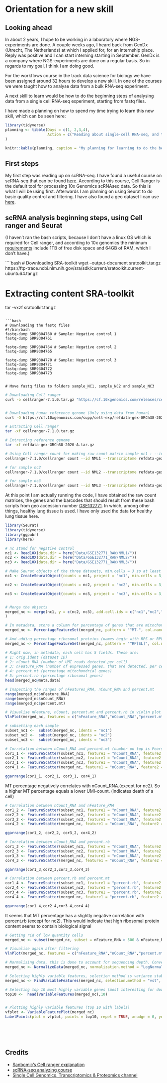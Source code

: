 # Orientation for a new skill

## Looking ahead

In about 2 years, I hope to be working in a laboratory where NGS-experiments are done. 
A couple weeks ago, I heard back from GenDx (Utrecht, The Netherlands) at which I applied for, for an internship place. Reply was positive and I can start interning starting in September.
GenDx is a company where NGS-experiments are done on a regular basis. So in regards to my goal, I think I am doing good. 

For the workflows course in the track data science for biology we have been assigned around 32 hours to develop a new skill. In one of the courses we were taught how to analyse data from a bulk RNA-seq experiment. 

A next skill to learn would be how to do the beginning steps of analysing data from a single cell RNA-seq experiment, starting from fastq files.

I have made a planning on how to spend my time trying to learn this new skill, which can be seen here: 

```r
library(tidyverse)
planning <- tibble(Days = c(1, 2,3,4), 
                   Action = c("Reading about single-cell RNA-seq, and trying to find tutorials.", "Finding dataset,  loading in the data and downloading the required packages", "Filter data and obtain count matrix", "Try basic visualisations")
)
```


```r
knitr::kable(planning, caption = "My planning for learning to do the beginning steps of scRNA-seq analysis")
```

## First steps 

My first step was reading up on scRNA-seq. I have found a useful course on scRNA-seq that can be found [here](https://www.singlecellcourse.org/index.html). According to this course, Cell Ranger is the default tool for processing 10x Genomics scRNAseq data. So this is what I will be using first. Afterwards I am planning on using Seurat to do basic quality control and filtering. I have also found a geo dataset I can use [here](https://www.ncbi.nlm.nih.gov/geo/query/acc.cgi?acc=GSE132771).




## scRNA analysis beginning steps, using Cell ranger and Seurat   

(I haven't ran the bash scripts, because I don't have a linux OS which is required for Cell ranger, and according to 10x genomics the minimum [requirements](https://support.10xgenomics.com/single-cell-gene-expression/software/overview/system-requirements#:~:text=Cell%20Ranger%20pipelines%20run%20on,1TB%20free%20disk%20space) include 1TB of free disk space and 64GB of RAM, which I don't have.)   

````bash
# Downloading SRA-toolkit
wget --output-document sratoolkit.tar.gz https://ftp-trace.ncbi.nlm.nih.gov/sra/sdk/current/sratoolkit.current-ubuntu64.tar.gz

# Extracting content SRA-toolkit
tar -vxzf sratoolkit.tar.gz
```

```bash
# Downloading the fastq files
#!/bin/bash
fastq-dump SRR9304760 # Sample: Negative control 1 
fastq-dump SRR9304761 

fastq-dump SRR9304764 # Sample: Negative control 2
fastq-dump SRR9304765 

fastq-dump SRR9304770 # Sample: Negative control 3
fastq-dump SRR9304771
fastq-dump SRR9304772
fastq-dump SRR9304773


# Move fastq files to folders sample_NC1, sample_NC2 and sample_NC3
```

```bash
# Downloading Cell ranger 
curl -o cellranger-7.1.0.tar.gz "https://cf.10xgenomics.com/releases/cell-exp/cellranger-7.1.0.tar.gz?Expires=1686048220&Policy=eyJTdGF0ZW1lbnQiOlt7IlJlc291cmNlIjoiaHR0cHM6Ly9jZi4xMHhnZW5vbWljcy5jb20vcmVsZWFzZXMvY2VsbC1leHAvY2VsbHJhbmdlci03LjEuMC50YXIuZ3oiLCJDb25kaXRpb24iOnsiRGF0ZUxlc3NUaGFuIjp7IkFXUzpFcG9jaFRpbWUiOjE2ODYwNDgyMjB9fX1dfQ__&Signature=htIYtjO0vxujG1KRKghHR9ztOY4KzeAbIA2zgHeohWdC07N382BFub53plHzSOHX5mQhPxvKMkFuOauGiHqjA5RYBH8oUK1h6Z8uwq4SSpMq5JPOGAZIly5~GwxR6f96W1UOsYIr2ELvxxNGhLtuRDVEsPPfRLWA~JSyhwIzwA1f4AzYGK0CjUbvrM7qjR~fD8rzI7qYzmcwKu9TLTc~MASDkWAo2wAkj5RJJcxn63y~u86MgKfVbQVsBIDa1VQQgudhh4fl0261SvS695taleZJASLwJVmZ6W01iekOX77X2ejb24Ml6pE38gGvpXITtq0DB5cZz1D~-FUXC6Ui-Q__&Key-Pair-Id=APKAI7S6A5RYOXBWRPDA"


# Downloading human reference genome (Only using data from human)
curl -O https://cf.10xgenomics.com/supp/cell-exp/refdata-gex-GRCh38-2020-A.tar.gz

# Extracting Cell ranger 
tar -xf cellranger-7.1.0.tar.gz

# Extracting reference genome
tar -xf refdata-gex-GRCh38-2020-A.tar.gz

```

```bash

# Using Cell ranger count for making raw count matrix sample nc1 : --id for which folder to output matrix to, --transcriptome is for folder in which the reference genome is in, --fastqs is the folder with the fastq files. --sample is sample prefix, --expect-cells is how many cells the experiment designers aimed for.
cellranger-7.1.0/cellranger count --id NML1 --transcriptome refdata-gex-GRCh38-2020-A/ --fastqs sample_nc1/ --sample nc1 --expect-cells 10000 

# for sample nc2
cellranger-7.1.0/cellranger count --id NML2 --transcriptome refdata-gex-GRCh38-2020-A/ --fastqs sample_nc2/ --sample nc2 --expect-cells 10000 

# for sample nc3 
cellranger-7.1.0/cellranger count --id NML3 --transcriptome refdata-gex-GRCh38-2020-A/ --fastqs sample_nc3/ --sample nc3 --expect-cells 10000 

```


At this point I am actually running the code, I have obtained the raw count matrices, the genes and the barcodes that should result from these bash scripts from geo accession number [GSE132771](https://www.ncbi.nlm.nih.gov/geo/query/acc.cgi?acc=GSE132771). In which, among other things, healthy lung tissue is used. I have only used the data for healthy lung tissue here.


```r
library(Seurat)
library(tidyverse)
library(ggpubr)
library(here)
```


```r
# nc stand for negative control
nc1 <- Read10X(data.dir = here("Data/GSE132771_RAW/NML1/"))
nc2 <- Read10X(data.dir = here("Data/GSE132771_RAW/NML2/"))
nc3 <- Read10X(data.dir = here("Data/GSE132771_RAW/NML3/"))
```


```r

# Make Seurat objects of the three datasets, min.cells = 3 so at least 3 cells contain the same gene (feature), min.features is set to 200 so only cells where at least 200 genes were detected are used for the object.
nc1 <- CreateSeuratObject(counts = nc1, project = "nc1", min.cells = 3, min.features = 200)

nc2 <- CreateSeuratObject(counts = nc2, project = "nc2", min.cells = 3, min.features = 200)

nc3 <- CreateSeuratObject(counts = nc3, project = "nc3", min.cells = 3, min.features = 200)


# Merge the objects
merged_nc <- merge(nc1, y = c(nc2, nc3), add.cell.ids = c("nc1","nc2","nc3"), project = "merged_nc"
)

```

```r

# In metadata, store a column for percentage of genes that are mitochondrial genes.
merged_nc <- PercentageFeatureSet(merged_nc, pattern = "^MT-", col.name = "percent.mt")

# And adding percentage ribosomal proteins (names begin with RPS or RPL).
merged_nc <- PercentageFeatureSet(merged_nc, pattern = "^RP[SL]", col.name = "percent.rb")

# Right now, in metadata, each cell has 5 fields. These are:
# 1: orig.ident (dataset ID)
# 2: nCount_RNA (number of UMI reads detected per cell)
# 3: nFeature_RNA (number of expressed genes, that are detected, per cell)
# 4: percent.mt (percentage mitochondrial genes)
# 5: percent.rb (percentage ribosomal genes)
head(merged_nc@meta.data)

# Inspecting the ranges of nFeatures_RNA, nCount_RNA and percent.mt
range(merged_nc$nFeature_RNA)
range(merged_nc$nCount_RNA)
range(merged_nc$percent.mt)

# Visualise nFeature, nCount, percent.mt and percent.rb in violin plot 
VlnPlot(merged_nc, features = c("nFeature_RNA","nCount_RNA","percent.mt","percent.rb"), ncol = 4, pt.size = .1)

```
```r
# subsetting each sample
subset_nc1 <-  subset(merged_nc, idents = "nc1")
subset_nc2 <-  subset(merged_nc, idents = "nc2")
subset_nc3 <-  subset(merged_nc, idents = "nc3")

# Correlation between nCount_RNA and percent.mt (number on top is Pearson's r correlation)
cor1_1 <- FeatureScatter(subset_nc1, feature1 = "nCount_RNA", feature2 = "percent.mt")
cor2_1 <- FeatureScatter(subset_nc2, feature1 = "nCount_RNA", feature2 = "percent.mt")
cor3_1 <- FeatureScatter(subset_nc3, feature1 = "nCount_RNA", feature2 = "percent.mt")
cor4_1 <- FeatureScatter(merged_nc, feature1 = "nCount_RNA", feature2 = "percent.mt")

ggarrange(cor1_1, cor2_1, cor3_1, cor4_1)
```

MT percentage negatively correlates with nCount_RNA.(except for nc2). So a higher MT percentage equals a lower UMI-count. (indicates death of a cell)


```r

# Correlation between nCount_RNA and nFeature_RNA 
cor1_2 <- FeatureScatter(subset_nc1, feature1 = "nCount_RNA", feature2 = "nFeature_RNA")
cor2_2 <- FeatureScatter(subset_nc2, feature1 = "nCount_RNA", feature2 = "nFeature_RNA")
cor3_2 <- FeatureScatter(subset_nc3, feature1 = "nCount_RNA", feature2 = "nFeature_RNA")
cor4_2 <- FeatureScatter(merged_nc, feature1 = "nCount_RNA", feature2 = "nFeature_RNA")

ggarrange(cor1_2, cor2_2, cor3_2, cor4_2)
```


```r

# Correlation between nCount_RNA and percent.rb 
cor1_3 <- FeatureScatter(subset_nc1, feature1 = "nCount_RNA", feature2 = "percent.rb")
cor2_3 <- FeatureScatter(subset_nc2, feature1 = "nCount_RNA", feature2 = "percent.rb")
cor3_3 <- FeatureScatter(subset_nc3, feature1 = "nCount_RNA", feature2 = "percent.rb")
cor4_3 <- FeatureScatter(merged_nc, feature1 = "nCount_RNA", feature2 = "percent.rb")

ggarrange(cor1_3,cor2_3,cor3_3,cor4_3)

```

```r

# Correlation between percent.rb and percent.mt 
cor1_4 <- FeatureScatter(subset_nc1, feature1 = "percent.rb", feature2 = "percent.mt")
cor2_4 <- FeatureScatter(subset_nc2, feature1 = "percent.rb", feature2 = "percent.mt")
cor3_4 <- FeatureScatter(subset_nc3, feature1 = "percent.rb", feature2 = "percent.mt")
cor4_4 <- FeatureScatter(merged_nc, feature1 = "percent.rb", feature2 = "percent.mt")

ggarrange(cor1_4,cor2_4,cor3_4,cor4_4)
```

It seems that MT percentage has a slightly negative correlation with percent.rb (except for nc2). This would indicate that high ribosomal protein content seems to contain biological signal


```r
# Getting rid of low quantity cells 
merged_nc <- subset(merged_nc, subset = nFeature_RNA > 500 & nFeature_RNA < 4000 & nCount_RNA < 20000 & percent.mt < 10)

# Visualise again after filtering
VlnPlot(merged_nc, features = c("nFeature_RNA","nCount_RNA","percent.mt", "percent.rb"), ncol = 4, pt.size = .1)


```



```r

# Normalising data, this is done to account for sequencing depth. Conventional way of doing is to scale it to 10000, and use log2 on the obtained values.
merged_nc <- NormalizeData(merged_nc, normalization.method = "LogNormalize", scale.factor = 10000)

# Selecting highly variable features, selection method is variance stabilising transformation
merged_nc <- FindVariableFeatures(merged_nc, selection.method = "vst", nfeatures = 2000)

# Selecting top 10 most highly variable genes (most interesting for downstream analysis)
top10 <-  head(VariableFeatures(merged_nc),10)


# Plotting highly variable features (top 10 with labels)
vfplot <- VariableFeaturePlot(merged_nc)
LabelPoints(plot = vfplot, points = top10, repel = TRUE, xnudge = 0, ynudge = 0)

```







<br>
<br>
<br>

## Credits
* [Sanbomic's Cell ranger explanation](https://www.youtube.com/watch?v=6heXkouNZpk)
* [scRNA-seq analyzing course](https://www.singlecellcourse.org/index.html)
* [Single Cell Genomics, Transcriptomics & Proteomics channel](https://www.youtube.com/@Seurat_Scanpy_Signac/videos)








